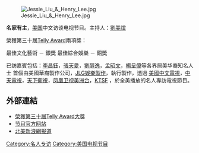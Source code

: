 [[Image:Jessie_Liu_&_Henry_Lee.jpg|right]]

'''名家有主'''，[[美国|美国]]中文访谈电视节目。主持人：[[劉美誼|劉美誼]]

榮獲第三十屆[[Telly_Award|Telly Award]]兩項獎：

最佳文化藝術 － 銀奬
最佳綜合娛樂 － 銅奬 

已訪嘉賓包括：[[李昌鈺|李昌鈺]]，[[張天愛_(香港)|張天愛]]，[[劉醇逸|劉醇逸]]，[[孟昭文|孟昭文]]，[[楊呈偉|楊呈偉]]等各界居美华裔知名人士
首個由美國華裔製作公司，[[JLG娛樂製作|JLG娛樂製作]]，執行製作，透過
[[美國中文電視|美國中文電視]]，[[中天電視|中天電視]]，[[天下衛視|天下衛視]]，[[凤凰卫视美洲台|凤凰卫视美洲台]]，[[KTSF|KTSF]] ，於全美播放的名人專訪電視節目。

==外部連結==

* [http://news.xinhuanet.com/video/2009-07/02/content_11638141.htm 榮獲第三十屆[[Telly_Award|Telly Award]]大獎]{{Wayback|url=http://news.xinhuanet.com/video/2009-07/02/content_11638141.htm |date=20101113222047 }}
* [https://web.archive.org/web/20180807135753/http://betterlivingus.com/ 节目官方网站]
* [http://news.sina.com/sinaus/000-000-000-000/2008-06-06/12076621264.html 北美新浪網报道]{{Wayback|url=http://news.sina.com/sinaus/000-000-000-000/2008-06-06/12076621264.html |date=20160303172042 }}


[[Category:名人专访|Category:名人专访]]
[[Category:美国电视节目|Category:美国电视节目]]